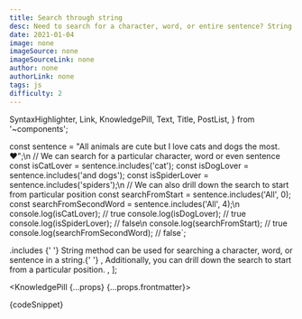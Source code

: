 ```yaml
---
title: Search through string
desc: Need to search for a character, word, or entire sentence? String .includes method to the rescue.
date: 2021-01-04
image: none
imageSource: none
imageSourceLink: none
author: none
authorLink: none
tags: js
difficulty: 2
---
```


  SyntaxHighlighter,
  Link,
  KnowledgePill,
  Text,
  Title,
  PostList,
} from '~components';

const sentence = "All animals are cute but I love cats and dogs the most. ❤️";\n
// We can search for a particular character, word or even sentence
const isCatLover = sentence.includes('cat');
const isDogLover = sentence.includes('and dogs');
const isSpiderLover = sentence.includes('spiders');\n
// We can also drill down the search to start from particular position
const searchFromStart = sentence.includes('All', 0);
const searchFromSecondWord = sentence.includes('All', 4);\n
console.log(isCatLover); // true
console.log(isDogLover); // true
console.log(isSpiderLover); // false\n
console.log(searchFromStart); // true
console.log(searchFromSecondWord); // false`;

  <Text>
    <Link href="https://developer.mozilla.org/en-US/docs/Web/JavaScript/Reference/Global_Objects/String/includes">
      .includes
    </Link>{' '}
    <Text code>String</Text> method can be used for searching a character, word,
    or sentence in a string.{' '}
  </Text>,
  <Text>
    Additionally, you can drill down the search to start from a particular
    position.
  </Text>,
];

<KnowledgePill {...props} {...props.frontmatter}>
  <Title level={4} transform="none">
    Find the words and sentences
  </Title>
  <SyntaxHighlighter>{codeSnippet}</SyntaxHighlighter>
  <Title level={4} transform="none">
    Explanation
  </Title>
  <PostList data={listData} />
</KnowledgePill>
